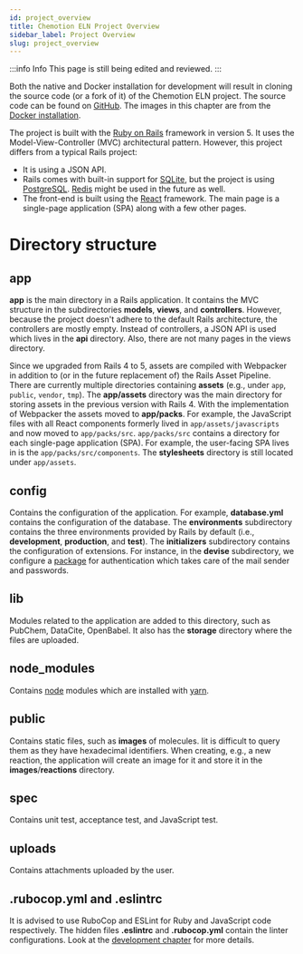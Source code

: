 ```yaml
---
id: project_overview
title: Chemotion ELN Project Overview
sidebar_label: Project Overview
slug: project_overview
---
```



:::info Info
This page is still being edited and reviewed.
:::

Both the native and Docker installation for development will result in cloning the source code (or a fork of it) of the Chemotion ELN project.
The source code can be found on [GitHub](https://github.com/ComPlat/chemotion_eln).
The images in this chapter are from the [Docker installation](../dev_docker_install.mdx).

The project is built with the [Ruby on Rails](https://rubyonrails.org/) framework in version 5.
It uses the Model-View-Controller (MVC) architectural pattern.
However, this project differs from a typical Rails project:
- It is using a JSON API.
- Rails comes with built-in support for [SQLite](https://www.sqlite.org/index.html), but the project is using [PostgreSQL](https://www.postgresql.org/). [Redis](https://redis.io/) might be used in the future as well.
- The front-end is built using the [React](https://reactjs.org/) framework. The main page is a single-page application (SPA) along with a few other pages.

# Directory structure

## app
<b>app</b> is the main directory in a Rails application. It contains the MVC structure in the subdirectories <b>models</b>, <b>views</b>, and <b>controllers</b>.
However, because the project doesn't adhere to the default Rails architecture, the controllers are mostly empty.
Instead of controllers, a JSON API is used which lives in the <b>api</b> directory. Also, there are not many pages in the views directory.

Since we upgraded from Rails 4 to 5, assets are compiled with <Link to="https://github.com/rails/webpacker">Webpacker</Link> in addition to (or in the future replacement of)
the <Link to="https://guides.rubyonrails.org/asset_pipeline.html">Rails Asset Pipeline</Link>.
There are currently multiple directories containing <b>assets</b> (e.g., under `app`, `public`, `vendor`, `tmp`).
The <b>app/assets</b> directory was the main directory for storing assets in the previous version with Rails 4.
With the implementation of Webpacker the assets moved to <b>app/packs</b>.
For example, the JavaScript files with all React components formerly lived in `app/assets/javascripts` and now moved to `app/packs/src`.
`app/packs/src` contains a directory for each single-page application (SPA). For example, the user-facing SPA lives in is the `app/packs/src/components`.
The <b>stylesheets</b> directory is still located under `app/assets`.

## config
Contains the configuration of the application. For example, <b>database.yml</b> contains the configuration of the database.
The <b>environments</b> subdirectory contains the three environments provided by Rails by default (i.e., <b>development</b>, <b>production</b>, and <b>test</b>).
The <b>initializers</b> subdirectory contains the configuration of extensions.
For instance, in the <b>devise</b> subdirectory, we configure a [package](https://github.com/heartcombo/devise) for authentication which takes care of the mail sender and passwords.

## lib
Modules related to the application are added to this directory, such as PubChem, DataCite, OpenBabel. It also has the <b>storage</b> directory where the files are uploaded.

## node_modules
Contains [node](https://nodejs.org/en/) modules which are installed with [yarn](https://yarnpkg.com/).

## public
Contains static files, such as <b>images</b> of molecules. Iit is difficult to query them as they have hexadecimal identifiers.
When creating, e.g., a new reaction, the application will create an image for it and store it in the <b>images</b>/<b>reactions</b> directory.

## spec
Contains unit test, acceptance test, and JavaScript test.

## uploads
Contains attachments uploaded by the user.

## .rubocop.yml and .eslintrc
It is advised to use RuboCop and ESLint for Ruby and JavaScript code respectively.
The hidden files <b>.eslintrc</b> and <b>.rubocop.yml</b> contain the linter configurations.
Look at the [development chapter](development#linting) for more details.
